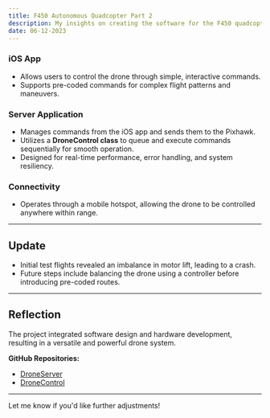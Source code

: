 ```yaml
---
title: F450 Autonomous Quadcopter Part 2
description: My insights on creating the software for the F450 quadcopter, powered by a Raspberry Pi.
date: 06-12-2023
---
```


### iOS App  

- Allows users to control the drone through simple, interactive commands.  
- Supports pre-coded commands for complex flight patterns and maneuvers.  

### Server Application  

- Manages commands from the iOS app and sends them to the Pixhawk.  
- Utilizes a **DroneControl class** to queue and execute commands sequentially for smooth operation.  
- Designed for real-time performance, error handling, and system resiliency.  

### Connectivity  

- Operates through a mobile hotspot, allowing the drone to be controlled anywhere within range.  

---

## Update  

- Initial test flights revealed an imbalance in motor lift, leading to a crash.  
- Future steps include balancing the drone using a controller before introducing pre-coded routes.  

---

## Reflection  

The project integrated software design and hardware development, resulting in a versatile and powerful drone system.  

**GitHub Repositories:**  
- [DroneServer](https://github.com/jarrett32/DroneServer/tree/main)  
- [DroneControl](https://github.com/jarrett32/DroneControl)  

---

Let me know if you'd like further adjustments!